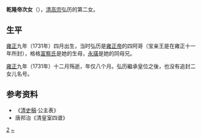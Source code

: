 '''乾隆帝次女'''（{{bd|1731年||1731年|}}），[[乾隆帝|清高宗]]弘历的第二女。
==生平==
[[雍正|雍正]]九年（1731年）四月出生，当时弘历是[[雍正帝|雍正帝]]的四阿哥（宝亲王是在雍正十一年所封），格格[[哲憫皇貴妃|富察氏]]是她的生母，[[永璜|永璜]]是她的同母兄。

[[雍正|雍正]]九年（1731年）十二月殇逝，年仅八个月。弘历繼承皇位之後，也没有追封二女儿名号。
==参考资料==
*《[[清史稿|清史稿]]·公主表》
*唐邦治《清皇室四谱》
{{清高宗皇室}}
{{清朝人物小作品}}
[[Category:清高宗皇女|2]]
[[Category:愛新覺羅氏|~]]
